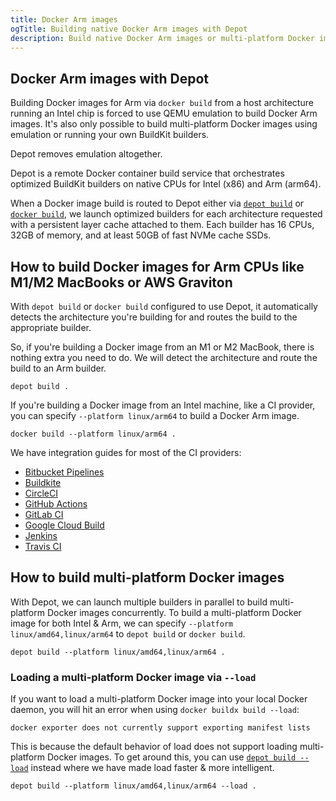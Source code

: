 ```yaml
---
title: Docker Arm images
ogTitle: Building native Docker Arm images with Depot
description: Build native Docker Arm images or multi-platform Docker images without emulation.
---
```


## Docker Arm images with Depot

Building Docker images for Arm via `docker build` from a host architecture running an Intel chip is forced to use QEMU emulation to build Docker Arm images. It's also only possible to build multi-platform Docker images using emulation or running your own BuildKit builders.

Depot removes emulation altogether.

Depot is a remote Docker container build service that orchestrates optimized BuildKit builders on native CPUs for Intel (x86) and Arm (arm64).

When a Docker image build is routed to Depot either via [`depot build`](/docs/cli/reference#depot-build) or [`docker build`](/docs/container-builds/how-to-guides/docker-build#how-to-use-depot-with-docker), we launch optimized builders for each architecture requested with a persistent layer cache attached to them. Each builder has 16 CPUs, 32GB of memory, and at least 50GB of fast NVMe cache SSDs.

## How to build Docker images for Arm CPUs like M1/M2 MacBooks or AWS Graviton

With `depot build` or `docker build` configured to use Depot, it automatically detects the architecture you're building for and routes the build to the appropriate builder.

So, if you're building a Docker image from an M1 or M2 MacBook, there is nothing extra you need to do. We will detect the architecture and route the build to an Arm builder.

```shell
depot build .
```

If you're building a Docker image from an Intel machine, like a CI provider, you can specify `--platform linux/arm64` to build a Docker Arm image.

```shell
docker build --platform linux/arm64 .
```

We have integration guides for most of the CI providers:

- [Bitbucket Pipelines](/docs/container-builds/reference/bitbucket-pipelines)
- [Buildkite](/docs/container-builds/reference/buildkite)
- [CircleCI](/docs/container-builds/reference/circleci)
- [GitHub Actions](/docs/container-builds/reference/github-actions)
- [GitLab CI](/docs/container-builds/reference/gitlab-ci)
- [Google Cloud Build](/docs/container-builds/reference/google-cloud-build)
- [Jenkins](/docs/container-builds/reference/jenkins)
- [Travis CI](/docs/container-builds/reference/travis-ci)

## How to build multi-platform Docker images

With Depot, we can launch multiple builders in parallel to build multi-platform Docker images concurrently. To build a multi-platform Docker image for both Intel & Arm, we can specify `--platform linux/amd64,linux/arm64` to `depot build` or `docker build`.

```shell
depot build --platform linux/amd64,linux/arm64 .
```

### Loading a multi-platform Docker image via `--load`

If you want to load a multi-platform Docker image into your local Docker daemon, you will hit an error when using `docker buildx build --load`:

```shell
docker exporter does not currently support exporting manifest lists
```

This is because the default behavior of load does not support loading multi-platform Docker images. To get around this, you can use [`depot build --load`](/docs/cli/reference#depot-build) instead where we have made load faster & more intelligent.

```shell
depot build --platform linux/amd64,linux/arm64 --load .
```
